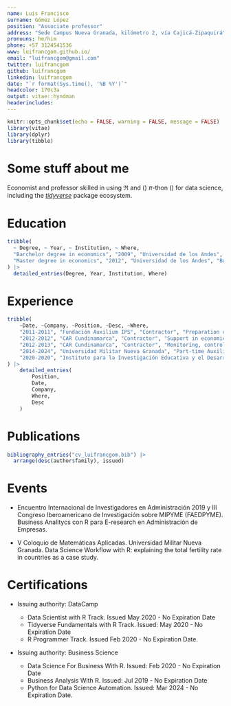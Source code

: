 ---
name: Luis Francisco
surname: Gómez López
position: "Associate professor"
address: "Sede Campus Nueva Granada, kilómetro 2, vía Cajicá-Zipaquirá"
pronouns: he/him
phone: +57 3124541536
www: luifrancgom.github.io/
email: "luifrancgom@gmail.com"
twitter: luifrancgom
github: luifrancgom
linkedin: luifrancgom
date: "`r format(Sys.time(), '%B %Y')`"
headcolor: 170c3a 
output: vitae::hyndman
headerincludes:
---

```{r setup, include=FALSE}
knitr::opts_chunk$set(echo = FALSE, warning = FALSE, message = FALSE)
library(vitae)
library(dplyr)
library(tibble)
```

# Some stuff about me

Economist and professor skilled in using $\Re$ and (\faRProject) $\pi$-thon (\faPython) for data science, including the [*tidyverse*](https://www.tidyverse.org/) package ecosystem.

# Education

```{r}
tribble(
  ~ Degree, ~ Year, ~ Institution, ~ Where,
  "Barchelor degree in economics", "2009", "Universidad de los Andes", "Bogota, Colombia",
  "Master degree in economics", "2012", "Universidad de los Andes", "Bogota, Colombia"
) |>  
  detailed_entries(Degree, Year, Institution, Where)
```

# Experience

```{r}
tribble(
    ~Date, ~Company, ~Position, ~Desc, ~Where,
    "2011-2011", "Fundación Auxilium IPS", "Contractor", "Preparation of a proposal for a supported employment program for patients", "Bogota, Colombia",
    "2012-2012", "CAR Cundinamarca", "Contractor", "Support in economic and financial activities related to agreements with Fondo Nacional de Calamidades - Subcuenta Colombia Humanitaria", "Bogota, Colombia",
    "2012-2013", "CAR Cundinamarca", "Contractor", "Monitoring, control and updating of the activities of the Subdirectorate of sustainable environmental development", "Bogota, Colombia",
    "2014-2024", "Universidad Militar Nueva Granada", "Part-time Auxiliar, Full-time occasional auxiliar, assistant and associate professor", "Teaching introduction to economics, microeconomics, macroeconomics, economic globalization, conflict negotiation and marketing research and analytics", "Cajica & Bogota, Colombia",
    "2020-2020", "Instituto para la Investigación Educativa y el Desarrollo Pedagógico", "Contractor", "Support in the development of the baseline of the Right to Education Index in Bogotá", "Bogota, Colombia"
) |>  
    detailed_entries(
        Position,
        Date,
        Company,
        Where,
        Desc
    )
```

# Publications

```{r}
bibliography_entries("cv_luifrancgom.bib") |> 
  arrange(desc(author$family), issued)
```

# Events

-   Encuentro Internacional de Investigadores en Administración 2019 y III Congreso Iberoamericano de Investigación sobre MIPYME (FAEDPYME). Business Analitycs con R para E-research en Administración de Empresas.

-   V Coloquio de Matemáticas Aplicadas. Universidad Militar Nueva Granada. Data Science Workflow with R: explaining the total fertility rate in countries as a case study.

# Certifications

-   Issuing authority: DataCamp

    -   Data Scientist with R Track. Issued May 2020 - No Expiration Date
    -   Tidyverse Fundamentals with R Track. Issued: May 2020 - No Expiration Date
    -   R Programmer Track. Issued Feb 2020 - No Expiration Date.

-   Issuing authority: Business Science

    -   Data Science For Business With R. Issued: Feb 2020 - No Expiration Date
    -   Business Analysis With R. Issued: Jul 2019 - No Expiration Date
    -   Python for Data Science Automation. Issued: Mar 2024 - No Expiration Date.
